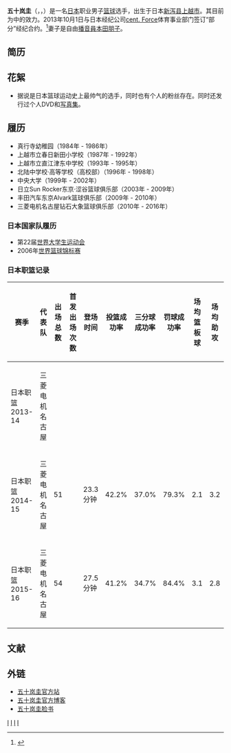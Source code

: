 {{Infobox basketball biography
| name         =  五十岚圭<br />''{{lang|en|KEI Igarashi}}''
| image        =  File:五十嵐圭.jpg
| alt          =  五十岚圭于
| caption      =  五十岚圭于橫濱國際泳池 
| number       =  7
| team         =  群馬雷鶴
| team_link    =  
| position     =  [[控球后卫|控球后卫]]
| birth_date   =  {{Birth date and age|year=1980|month=5|day=7}}
| birth_place  =  [[日本|日本]][[新泻县|新泻县]][[上越市|上越市]]
| nationality  =  {{JPN}}
| height_ft    =  5
| height_in    =  11
| weight_lb    =  154
| death_date   =  
| death_place  =  
| highschool   =  {{Link-ja|北陆初中·高中|北陸中学校・高等学校|北陆高中}}
| college      =  [[中央大學_(日本)|中央大学]]
| career_start =  2003年
| career_end   =  
| years1       = {{nbay|2003|start}}–{{nbay|2009|end}}
| team1        = {{Link-ja|日立Sun Rocker东京·涩谷|日立サンロッカーズ東京・渋谷|日立Sun Rocker}}
| years2       = {{nbay|2009|start}}–{{nbay|2010|end}}
| team2        = {{Link-ja|东京Alvark|アルバルク東京|东京丰田}}
| years3       = {{nbay|2010|start}}–{{nbay|2016|end}}
| team3        = {{Link-ja|名古屋钻石大象|名古屋ダイヤモンドドルフィンズ|三菱电机名古屋}}
}}
{{Japanese|japanese=五十嵐 圭|kana=いがらし けい|romaji=Igarashi Kei}}

'''五十岚圭'''（{{Lang-ja|'''いがらし けい'''}}，{{Lang-en|'''Igarashi Kei'''}}，{{Bd|1980年|5月7日|||kei, igarashi}}）是一名[[日本|日本]]职业男子[[篮球|篮球]]选手，出生于日本[[新泻县|新泻县]][[上越市|上越市]]。其目前为{{Link-ja|日本职业篮球联赛|ジャパン・プロフェッショナル・バスケットボールリーグ}}中的{{Link-ja|新泻天鹅篮球俱乐部|新潟アルビレックスBB}}效力。2013年10月1日与日本经纪公司[[cent._Force|cent. Force]]体育事业部门签订“部分”经纪合约。<ref>{{Cite news |url=http://www.sponichi.co.jp/sports/news/2013/10/01/kiji/K20131001006723111.html |title=バスケの貴公子　五十嵐圭が芸能事務所入り　妻本田アナと共演!? |newspaper=[[體育日本|體育日本]] |date=2013-10-01 |accessdate=2017-02-01 |archive-date=2019-10-17 |archive-url=https://web.archive.org/web/20191017162923/https://www.sponichi.co.jp/sports/news/2013/10/01/kiji/K20131001006723111.html |dead-url=no }}</ref>妻子是自由[[播音員|播音員]][[本田朋子|本田朋子]]。

== 简历 ==

== 花絮 ==
* 据说是日本篮球运动史上最帅气的选手，同时也有个人的粉丝存在。同时还发行过个人DVD和[[写真集|写真集]]。

== 履历 ==
* 真行寺幼稚园（1984年 - 1986年）
* 上越市立春日新田小学校（1987年 - 1992年）
* 上越市立直江津东中学校（1993年 - 1995年）
* 北陆中学校·高等学校（高校部）（1996年 - 1998年）
* 中央大学（1999年 - 2002年）
* 日立Sun Rocker东京·涩谷篮球俱乐部（2003年 - 2009年）
* 丰田汽车东京Alvark篮球俱乐部（2009年 - 2010年）
* 三菱电机名古屋钻石大象篮球俱乐部（2010年 - 2016年）

=== 日本国家队履历 ===
* 第22届[[世界大学生运动会|世界大学生运动会]]
* 2006年[[世界篮球锦标赛|世界篮球锦标赛]]

=== 日本职篮记录 ===
{| class="wikitable"
|-
! 赛季 !! 代表队 !! 出场总数 !! 首发出场次数 !! 登场时间 !! 投篮成功率 !! 三分球成功率 !! 罚球成功率 !! 场均篮板球 !! 场均助攻 !! 场均抢断 !! 场均封盖 !! 场均失误 !! 场均得分
|-
| 日本职篮2013-14 || 三菱电机名古屋 ||    ||  ||          ||       ||       ||       ||     ||     ||     ||     ||     ||     
|-
| 日本职篮2014-15 || 三菱电机名古屋 || 51 ||  || 23.3分钟 || 42.2% || 37.0% || 79.3% || 2.1 || 3.2 || 1.4 || 0.1 || 1.6 || 8.4
|-
| 日本职篮2015-16 || 三菱电机名古屋 || 54 ||  || 27.5分钟 || 41.2% || 34.7% || 84.4% || 3.1 || 2.8 || 1.3 || 0.1 || 1.6 || 11.3
|}

== 文献 ==
{{Reflist}}

== 外链 ==
* [http://stm.mandw.jp/talent008.html 五十岚圭官方站]{{dead link|date=2017年11月 |bot=InternetArchiveBot |fix-attempted=yes }}
* [https://web.archive.org/web/20130826155358/http://ameblo.jp/keiigarashi19800507/ 五十岚圭官方博客]
* [https://www.facebook.com/pages/%E4%BA%94%E5%8D%81%E5%B5%90%E5%9C%ADKei-Igarashi/617532918290933 五十岚圭脸书]{{Wayback|url=https://www.facebook.com/pages/%E4%BA%94%E5%8D%81%E5%B5%90%E5%9C%ADKei-Igarashi/617532918290933 |date=20190221215506 }}

[[Category:日本男子篮球运动员|I]]
[[Category:中央大學校友_(日本)|I]]
[[Category:新潟縣出身人物|I]]
[[Category:cent._FORCE|I]]